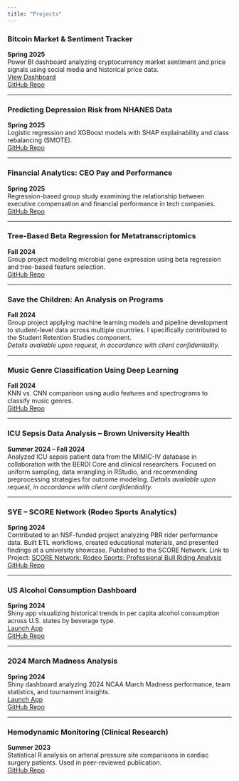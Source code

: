 ```yaml
---
title: "Projects"
---
```


### Bitcoin Market & Sentiment Tracker  
**Spring 2025**  
Power BI dashboard analyzing cryptocurrency market sentiment and price signals using social media and historical price data.  
[View Dashboard](https://app.powerbi.com/view?r=eyJrIjoiY2JiZWM1MGItNzY1Ny00NWJiLWI4Y2EtZjE2ZWExNzFiZWY0IiwidCI6ImQ1N2QzMmNjLWMxMjEtNDg4Zi1iMDdiLWRmZTcwNTY4MGM3MSIsImMiOjN9)  
[GitHub Repo](https://github.com/mjmasl01/Project_CV_Work/tree/main/Bitcoin%20Sentiment%20Analysis%20Using%20Machine%20Learning%20and%20Azure%20Based%20ETL)

---

### Predicting Depression Risk from NHANES Data  
**Spring 2025**  
Logistic regression and XGBoost models with SHAP explainability and class rebalancing (SMOTE).  
[GitHub Repo](https://github.com/mjmasl01/Project_CV_Work/tree/main/Predicting%20Depression%20Risk%20from%20NHANES%20Data)

---

### Financial Analytics: CEO Pay and Performance  
**Spring 2025**  
Regression-based group study examining the relationship between executive compensation and financial performance in tech companies.  
[GitHub Repo](https://github.com/mjmasl01/Project_CV_Work/tree/main/Financial%20Analytics%20-%20CEO%20Pay%20and%20Performance)

---

### Tree-Based Beta Regression for Metatranscriptomics  
**Fall 2024**  
Group project modeling microbial gene expression using beta regression and tree-based feature selection.  
[GitHub Repo](https://github.com/mjmasl01/Project_CV_Work/tree/main/Tree-Based%20Beta%20Reg%20for%20Metatranscriptomics)

---

### Save the Children: An Analysis on Programs  
**Fall 2024**  
Group project applying machine learning models and pipeline development to student-level data across multiple countries. I specifically contributed to the Student Retention Studies component.  
*Details available upon request, in accordance with client confidentiality.*

---

### Music Genre Classification Using Deep Learning  
**Fall 2024**  
KNN vs. CNN comparison using audio features and spectrograms to classify music genres.  
[GitHub Repo](https://github.com/mjmasl01/Project_CV_Work/tree/main/Music%20Genre%20Classification%20Using%20Deep%20Learning)

---

### ICU Sepsis Data Analysis – Brown University Health  
**Summer 2024 – Fall 2024**  
Analyzed ICU sepsis patient data from the MIMIC-IV database in collaboration with the BERDI Core and clinical researchers. Focused on uniform sampling, data wrangling in RStudio, and recommending preprocessing strategies for outcome modeling. 
*Details available upon request, in accordance with client confidentiality.*

---

### SYE – SCORE Network (Rodeo Sports Analytics)  
**Spring 2024**  
Contributed to an NSF-funded project analyzing PBR rider performance data. Built ETL workflows, created educational materials, and presented findings at a university showcase. Published to the SCORE Network.
Link to Project: [SCORE Network: Rodeo Sports: Professional Bull Riding Analysis](https://data.scorenetwork.org/rodeo_sports/bullriders_n_bulls_pbr_tpd_2023.html)  
[GitHub Repo](https://github.com/mjmasl01/SYE---SCORE-Network)

---

### US Alcohol Consumption Dashboard  
**Spring 2024**  
Shiny app visualizing historical trends in per capita alcohol consumption across U.S. states by beverage type.  
[Launch App](https://mjmasl01.shinyapps.io/us_alcohol_consumption/)  
[GitHub Repo](https://github.com/mjmasl01/Project_CV_Work/tree/main/US%20Alcohol%20Consumption%20Historical%20Dashboard)

---

### 2024 March Madness Analysis  
**Spring 2024**  
Shiny dashboard analyzing 2024 NCAA March Madness performance, team statistics, and tournament insights.  
[Launch App](https://mjmasl01.shinyapps.io/data334_final_project_March_Madness/)  
[GitHub Repo](https://github.com/mjmasl01/data334_final_project)

---

### Hemodynamic Monitoring (Clinical Research)  
**Summer 2023**  
Statistical R analysis on arterial pressure site comparisons in cardiac surgery patients. Used in peer-reviewed publication.  
[GitHub Repo](https://github.com/mjmasl01/Project_CV_Work/tree/main/HemodynamicMonitoring_RcodeAnalysis_BrownHealth)


